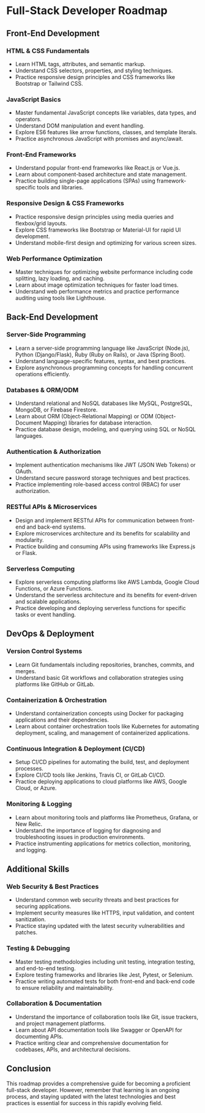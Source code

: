 # Full-Stack Developer Roadmap

## Front-End Development

### HTML & CSS Fundamentals

- Learn HTML tags, attributes, and semantic markup.
- Understand CSS selectors, properties, and styling techniques.
- Practice responsive design principles and CSS frameworks like Bootstrap or Tailwind CSS.

### JavaScript Basics

- Master fundamental JavaScript concepts like variables, data types, and operators.
- Understand DOM manipulation and event handling.
- Explore ES6 features like arrow functions, classes, and template literals.
- Practice asynchronous JavaScript with promises and async/await.

### Front-End Frameworks

- Understand popular front-end frameworks like React.js or Vue.js.
- Learn about component-based architecture and state management.
- Practice building single-page applications (SPAs) using framework-specific tools and libraries.

### Responsive Design & CSS Frameworks

- Practice responsive design principles using media queries and flexbox/grid layouts.
- Explore CSS frameworks like Bootstrap or Material-UI for rapid UI development.
- Understand mobile-first design and optimizing for various screen sizes.

### Web Performance Optimization

- Master techniques for optimizing website performance including code splitting, lazy loading, and caching.
- Learn about image optimization techniques for faster load times.
- Understand web performance metrics and practice performance auditing using tools like Lighthouse.

## Back-End Development

### Server-Side Programming

- Learn a server-side programming language like JavaScript (Node.js), Python (Django/Flask), Ruby (Ruby on Rails), or Java (Spring Boot).
- Understand language-specific features, syntax, and best practices.
- Explore asynchronous programming concepts for handling concurrent operations efficiently.

### Databases & ORM/ODM

- Understand relational and NoSQL databases like MySQL, PostgreSQL, MongoDB, or Firebase Firestore.
- Learn about ORM (Object-Relational Mapping) or ODM (Object-Document Mapping) libraries for database interaction.
- Practice database design, modeling, and querying using SQL or NoSQL languages.

### Authentication & Authorization

- Implement authentication mechanisms like JWT (JSON Web Tokens) or OAuth.
- Understand secure password storage techniques and best practices.
- Practice implementing role-based access control (RBAC) for user authorization.

### RESTful APIs & Microservices

- Design and implement RESTful APIs for communication between front-end and back-end systems.
- Explore microservices architecture and its benefits for scalability and modularity.
- Practice building and consuming APIs using frameworks like Express.js or Flask.

### Serverless Computing

- Explore serverless computing platforms like AWS Lambda, Google Cloud Functions, or Azure Functions.
- Understand the serverless architecture and its benefits for event-driven and scalable applications.
- Practice developing and deploying serverless functions for specific tasks or event handling.

## DevOps & Deployment

### Version Control Systems

- Learn Git fundamentals including repositories, branches, commits, and merges.
- Understand basic Git workflows and collaboration strategies using platforms like GitHub or GitLab.

### Containerization & Orchestration

- Understand containerization concepts using Docker for packaging applications and their dependencies.
- Learn about container orchestration tools like Kubernetes for automating deployment, scaling, and management of containerized applications.

### Continuous Integration & Deployment (CI/CD)

- Setup CI/CD pipelines for automating the build, test, and deployment processes.
- Explore CI/CD tools like Jenkins, Travis CI, or GitLab CI/CD.
- Practice deploying applications to cloud platforms like AWS, Google Cloud, or Azure.

### Monitoring & Logging

- Learn about monitoring tools and platforms like Prometheus, Grafana, or New Relic.
- Understand the importance of logging for diagnosing and troubleshooting issues in production environments.
- Practice instrumenting applications for metrics collection, monitoring, and logging.

## Additional Skills

### Web Security & Best Practices

- Understand common web security threats and best practices for securing applications.
- Implement security measures like HTTPS, input validation, and content sanitization.
- Practice staying updated with the latest security vulnerabilities and patches.

### Testing & Debugging

- Master testing methodologies including unit testing, integration testing, and end-to-end testing.
- Explore testing frameworks and libraries like Jest, Pytest, or Selenium.
- Practice writing automated tests for both front-end and back-end code to ensure reliability and maintainability.

### Collaboration & Documentation

- Understand the importance of collaboration tools like Git, issue trackers, and project management platforms.
- Learn about API documentation tools like Swagger or OpenAPI for documenting APIs.
- Practice writing clear and comprehensive documentation for codebases, APIs, and architectural decisions.

## Conclusion

This roadmap provides a comprehensive guide for becoming a proficient full-stack developer. However, remember that learning is an ongoing process, and staying updated with the latest technologies and best practices is essential for success in this rapidly evolving field.
